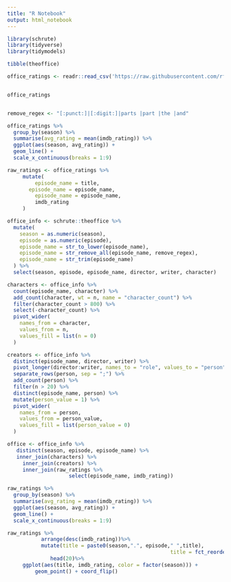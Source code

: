```yaml
---
title: "R Notebook"
output: html_notebook
---
```


```r
library(schrute)
library(tidyverse)
library(tidymodels)
```

```r
tibble(theoffice)

office_ratings <- readr::read_csv('https://raw.githubusercontent.com/rfordatascience/tidytuesday/master/data/2020/2020-03-17/office_ratings.csv')


office_ratings


remove_regex <- "[:punct:]|[:digit:]|parts |part |the |and"
```

```r
office_ratings %>%
  group_by(season) %>%
  summarise(avg_rating = mean(imdb_rating)) %>%
  ggplot(aes(season, avg_rating)) +
  geom_line() +
  scale_x_continuous(breaks = 1:9)
```

```r
raw_ratings <- office_ratings %>%
     mutate(
         episode_name = title,
       episode_name = episode_name,
         episode_name = episode_name,
         imdb_rating
     )
```

```r
office_info <- schrute::theoffice %>%
  mutate(
    season = as.numeric(season),
    episode = as.numeric(episode),
    episode_name = str_to_lower(episode_name),
    episode_name = str_remove_all(episode_name, remove_regex),
    episode_name = str_trim(episode_name)
  ) %>%
  select(season, episode, episode_name, director, writer, character)
```



```r
characters <- office_info %>%
  count(episode_name, character) %>%
  add_count(character, wt = n, name = "character_count") %>%
  filter(character_count > 800) %>%
  select(-character_count) %>%
  pivot_wider(
    names_from = character,
    values_from = n,
    values_fill = list(n = 0)
  )
```

```r
creators <- office_info %>%
  distinct(episode_name, director, writer) %>%
  pivot_longer(director:writer, names_to = "role", values_to = "person") %>%
  separate_rows(person, sep = ";") %>%
  add_count(person) %>%
  filter(n > 20) %>%
  distinct(episode_name, person) %>%
  mutate(person_value = 1) %>%
  pivot_wider(
    names_from = person,
    values_from = person_value,
    values_fill = list(person_value = 0)
  )
```


```r
office <- office_info %>%
   distinct(season, episode, episode_name) %>%
   inner_join(characters) %>%
     inner_join(creators) %>%
     inner_join(raw_ratings %>%
                    select(episode_name, imdb_rating))
```

```r
raw_ratings %>%
  group_by(season) %>%
  summarise(avg_rating = mean(imdb_rating)) %>%
  ggplot(aes(season, avg_rating)) +
  geom_line() +
  scale_x_continuous(breaks = 1:9)
```

```r
raw_ratings %>%
           arrange(desc(imdb_rating))%>%
           mutate(title = paste0(season,".", episode," ",title),
                                                     title = fct_reorder(title, imdb_rating)) %>%
              head(20)%>%
     ggplot(aes(title, imdb_rating, color = factor(season))) +
         geom_point() + coord_flip()

```
